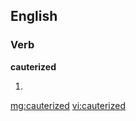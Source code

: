 ==English==

===Verb===
'''cauterized'''

# {{past of|[[cauterize]]}}

[[mg:cauterized]]
[[vi:cauterized]]